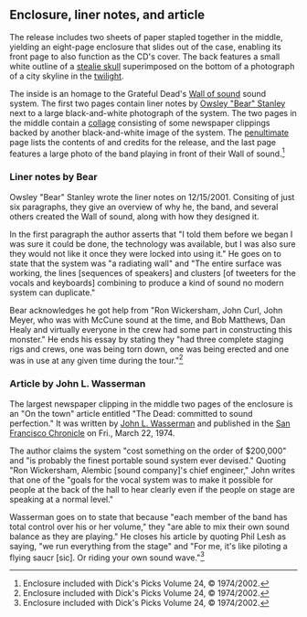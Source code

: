 
==Enclosure, liner notes, and article==

The release includes two sheets of paper stapled together in the middle, yielding an eight-page enclosure that slides out of the case, enabling its front page to also function as the CD's cover.  The back features a small white outline of a [[Steal Your Face|stealie skull]] superimposed on the bottom of a photograph of a city skyline in the [[twilight]].

The inside is an homage to the Grateful Dead's [[Wall of Sound (Grateful Dead)|Wall of sound]] sound system.  The first two pages contain liner notes by [[Owsley "Bear" Stanley]] next to a large black-and-white photograph of the system.  The two pages in the middle contain a [[collage]] consisting of some newspaper clippings backed by another black-and-white image of the system.  The [[penultimate]] page lists the contents of and credits for the release, and the last page features a large photo of the band playing in front of their Wall of sound.<ref>Enclosure included with Dick's Picks Volume 24, &copy; 1974/2002.</ref>

===Liner notes by Bear===

Owsley "Bear" Stanley wrote the liner notes on 12/15/2001.  Consiting of just six paragraphs, they give an overview of why he, the band, and several others created the Wall of sound, along with how they designed it.

In the first paragraph the author asserts that "I told them before we began I was sure it could be done, the technology was available, but I was also sure they would not like it once they were locked into using it."  He goes on to state that the system was "a radiating wall" and "The entire surface was working, the lines [sequences of speakers] and clusters [of tweeters for the vocals and keyboards] combining to produce a kind of sound no modern system can duplicate."

Bear acknowledges he got help from "Ron Wickersham, John Curl, John Meyer, who was with McCune sound at the time, and Bob Matthews, Dan Healy and virtually everyone in the crew had some part in constructing this monster."  He ends his essay by stating they "had three complete staging rigs and crews, one was being torn down, one was being erected and one was in use at any given time during the tour."<ref>Enclosure included with Dick's Picks Volume 24, &copy; 1974/2002.</ref>

===Article by John L. Wasserman===

The largest newspaper clipping in the middle two pages of the enclosure is an "On the town" article entitled "The Dead: committed to sound perfection."  It was written by [[John L. Wasserman]] and published in the [[San Francisco Chronicle]] on Fri., March 22, 1974.

The author claims the system "cost something on the order of $200,000" and "is probably the finest portable sound system ever devised."  Quoting "Ron Wickersham, Alembic [sound company]'s chief engineer," John writes that one of the "goals for the vocal system was to make it possible for people at the back of the hall to hear clearly even if the people on stage are speaking at a normal level."

Wasserman goes on to state that because "each member of the band has total control over his or her volume," they "are able to mix their own sound balance as they are playing."  He closes his article by quoting Phil Lesh as saying, "we run everything from the stage" and "For me, it's like piloting a flying saucr [sic].  Or riding your own sound wave."<ref>Enclosure included with Dick's Picks Volume 24, &copy; 1974/2002.</ref>

